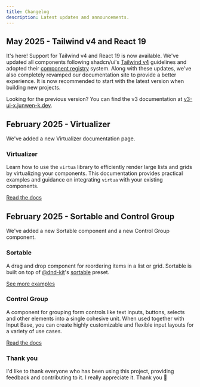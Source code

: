 ```yaml
---
title: Changelog
description: Latest updates and announcements.
---
```


## May 2025 - Tailwind v4 and React 19

It's here! Support for Tailwind v4 and React 19 is now available. We've updated all components following shadcn/ui's [Tailwind v4](https://ui.shadcn.com/docs/tailwind-v4#whats-new) guidelines and adopted their [component registry](https://ui.shadcn.com/docs/registry) system. Along with these updates, we've also completely revamped our documentation site to provide a better experience. It is now recommended to start with the latest version when building new projects.

Looking for the previous version? You can find the v3 documentation at [v3-ui-x.junwen-k.dev](https://v3-ui-x.junwen-k.dev).

## February 2025 - Virtualizer

We've added a new Virtualizer documentation page.

### Virtualizer

Learn how to use the `virtua` library to efficiently render large lists and grids by virtualizing your components. This documentation provides practical examples and guidance on integrating `virtua` with your existing components.

<ComponentPreview name="virtualizer-demo" />

[Read the docs](/docs/components/virtualizer)

## February 2025 - Sortable and Control Group

We've added a new Sortable component and a new Control Group component.

### Sortable

A drag and drop component for reordering items in a list or grid. Sortable is built on top of [@dnd-kit](https://dndkit.com)'s [sortable](https://docs.dndkit.com/presets/sortable) preset.

<ComponentPreview name="sortable-demo" />

[See more examples](/docs/components/sortable)

### Control Group

A component for grouping form controls like text inputs, buttons, selects and other elements into a single cohesive unit. When used together with Input Base, you can create highly customizable and flexible input layouts for a variety of use cases.

<ComponentPreview name="control-group-demo" />

[Read the docs](/docs/components/control-group)

### Thank you

I'd like to thank everyone who has been using this project, providing feedback and contributing to it. I really appreciate it. Thank you 🙏
